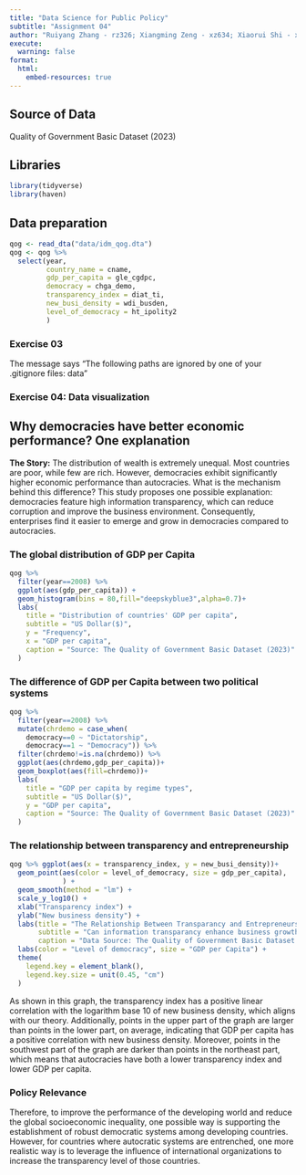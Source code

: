 ```yaml
---
title: "Data Science for Public Policy"
subtitle: "Assignment 04"
author: "Ruiyang Zhang - rz326; Xiangming Zeng - xz634; Xiaorui Shi - xs215"
execute:
  warning: false
format:
  html:
    embed-resources: true
---
```


## Source of Data
Quality of Government Basic Dataset (2023)

## Libraries

```r
library(tidyverse)
library(haven)
```

## Data preparation

```r
qog <- read_dta("data/idm_qog.dta")
qog <- qog %>% 
  select(year, 
         country_name = cname, 
         gdp_per_capita = gle_cgdpc, 
         democracy = chga_demo, 
         transparency_index = diat_ti, 
         new_busi_density = wdi_busden,
         level_of_democracy = ht_ipolity2
         ) 
```

### Exercise 03

The message says "The following paths are ignored by one of your .gitignore files: data"

### Exercise 04: Data visualization

## Why democracies have better economic performance? One explanation
**The Story:** The distribution of wealth is extremely unequal. Most countries are poor, while few are rich. However, democracies exhibit significantly higher economic performance than autocracies. What is the mechanism behind this difference? This study proposes one possible explanation: democracies feature high information transparency, which can reduce corruption and improve the business environment. Consequently, enterprises find it easier to emerge and grow in democracies compared to autocracies.

### The global distribution of GDP per Capita
```r
qog %>% 
  filter(year==2008) %>% 
  ggplot(aes(gdp_per_capita)) +
  geom_histogram(bins = 80,fill="deepskyblue3",alpha=0.7)+
  labs(
    title = "Distribution of countries' GDP per capita",
    subtitle = "US Dollar($)",
    y = "Frequency",
    x = "GDP per capita",
    caption = "Source: The Quality of Government Basic Dataset (2023)"
  )

```


### The difference of GDP per Capita between two political systems
```r
qog %>% 
  filter(year==2008) %>% 
  mutate(chrdemo = case_when(
    democracy==0 ~ "Dictatorship",
    democracy==1 ~ "Democracy")) %>%
  filter(chrdemo!=is.na(chrdemo)) %>% 
  ggplot(aes(chrdemo,gdp_per_capita))+
  geom_boxplot(aes(fill=chrdemo))+
  labs(
    title = "GDP per capita by regime types",
    subtitle = "US Dollar($)",
    y = "GDP per capita",
    caption = "Source: The Quality of Government Basic Dataset (2023)"
  )

```

### The relationship between transparency and entrepreneurship
```r
qog %>% ggplot(aes(x = transparency_index, y = new_busi_density))+
  geom_point(aes(color = level_of_democracy, size = gdp_per_capita),
             ) +
  geom_smooth(method = "lm") +
  scale_y_log10() +
  xlab("Transparency index") +
  ylab("New business density") +
  labs(title = "The Relationship Between Transparancy and Entrepreneurship",
       subtitle = "Can information transparancy enhance business growth?",
       caption = "Data Source: The Quality of Government Basic Dataset (2023)") +
  labs(color = "Level of democracy", size = "GDP per Capita") +
  theme(
    legend.key = element_blank(),
    legend.key.size = unit(0.45, "cm")
  )

```
As shown in this graph, the transparency index has a positive linear correlation with the logarithm base 10 of new business density, which aligns with our theory. Additionally, points in the upper part of the graph are larger than points in the lower part, on average, indicating that GDP per capita has a positive correlation with new business density. Moreover, points in the southwest part of the graph are darker than points in the northeast part, which means that autocracies have both a lower transparency index and lower GDP per capita.

### Policy Relevance
Therefore, to improve the performance of the developing world and reduce the global socioeconomic inequality, one possible way is supporting the establishment of robust democratic systems among developing countries. However, for countries where autocratic systems are entrenched, one more realistic way is to leverage the influence of international organizations to increase the transparency level of those countries.
